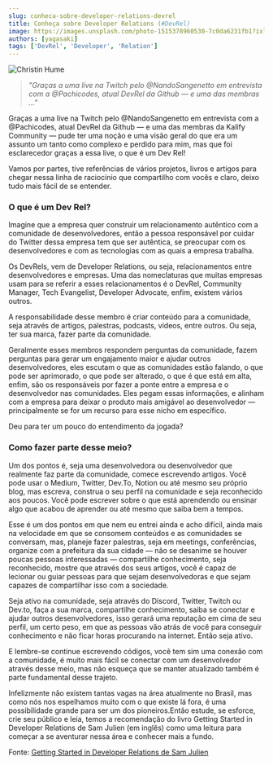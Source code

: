 ```yaml
---
slug: conheca-sobre-developer-relations-devrel
title: Conheça sobre Developer Relations (#DevRel)
image: https://images.unsplash.com/photo-1515378960530-7c0da6231fb1?ixlib=rb-4.0.3&ixid=MnwxMjA3fDB8MHxwaG90by1wYWdlfHx8fGVufDB8fHx8&auto=format&fit=crop&w=870&q=80
authors: [yagasaki]
tags: ['DevRel', 'Developer', 'Relation']
---
```


![](https://images.unsplash.com/photo-1515378960530-7c0da6231fb1?ixlib=rb-4.0.3&ixid=MnwxMjA3fDB8MHxwaG90by1wYWdlfHx8fGVufDB8fHx8&auto=format&fit=crop&w=870&q=80 "Christin Hume")

> _"Graças a uma live na Twitch pelo @NandoSangenetto em entrevista com a @Pachicodes, atual DevRel da Github — e uma das membras …"_

Graças a uma live na Twitch pelo @NandoSangenetto em entrevista com a @Pachicodes, atual DevRel da Github — e uma das membras da Kalify Community — pude ter uma noção e uma visão geral do que era um assunto um tanto como complexo e perdido para mim, mas que foi esclarecedor graças a essa live, o que é um Dev Rel!

Vamos por partes, tive referências de vários projetos, livros e artigos para chegar nessa linha de raciocínio que compartilho com vocês e claro, deixo tudo mais fácil de se entender.

### O que é um Dev Rel?

Imagine que a empresa quer construir um relacionamento autêntico com a comunidade de desenvolvedores, então a pessoa responsável por cuidar do Twitter dessa empresa tem que ser autêntica, se preocupar com os desenvolvedores e com as tecnologias com as quais a empresa trabalha.

Os DevRels, vem de Developer Relations, ou seja, relacionamentos entre desenvolvedores e empresas. Uma das nomeclaturas que muitas empresas usam para se referir a esses relacionamentos é o DevRel, Community Manager, Tech Evangelist, Developer Advocate, enfim, existem vários outros.

A responsabilidade desse membro é criar conteúdo para a comunidade, seja através de artigos, palestras, podcasts, vídeos, entre outros. Ou seja, ter sua marca, fazer parte da comunidade.

Geralmente esses membros respondem perguntas da comunidade, fazem perguntas para gerar um engajamento maior e ajudar outros desenvolvedores, eles escutam o que as comunidades estão falando, o que pode ser aprimorado, o que pode ser alterado, o que é que está em alta, enfim, são os responsáveis por fazer a ponte entre a empresa e o desenvolvedor nas comunidades. Eles pegam essas informações, e alinham com a empresa para deixar o produto mais amigável ao desenvolvedor — principalmente se for um recurso para esse nicho em específico.

Deu para ter um pouco do entendimento da jogada?

### Como fazer parte desse meio?
Um dos pontos é, seja uma desenvolvedora ou desenvolvedor que realmente faz parte da comunidade, comece escrevendo artigos. Você pode usar o Medium, Twitter, Dev.To, Notion ou até mesmo seu próprio blog, mas escreva, construa o seu perfil na comunidade e seja reconhecido aos poucos. Você pode escrever sobre o que está aprendendo ou ensinar algo que acabou de aprender ou até mesmo que saiba bem a tempos.

Esse é um dos pontos em que nem eu entrei ainda e acho difícil, ainda mais na velocidade em que se consomem conteúdos e as comunidades se conversam, mas, planeje fazer palestras, seja em meetings, conferências, organize com a prefeitura da sua cidade — não se desanime se houver poucas pessoas interessadas — compartilhe conhecimento, seja reconhecido, mostre que através dos seus artigos, você é capaz de lecionar ou guiar pessoas para que sejam desenvolvedoras e que sejam capazes de compartilhar isso com a sociedade.

Seja ativo na comunidade, seja através do Discord, Twitter, Twitch ou Dev.to, faça a sua marca, compartilhe conhecimento, saiba se conectar e ajudar outros desenvolvedores, isso gerará uma reputação em cima de seu perfil, um certo peso, em que as pessoas vão atrás de você para conseguir conhecimento e não ficar horas procurando na internet. Então seja ativo.

E lembre-se continue escrevendo códigos, você tem sim uma conexão com a comunidade, é muito mais fácil se conectar com um desenvolvedor através desse meio, mas não esqueça que se manter atualizado também é parte fundamental desse trajeto.

Infelizmente não existem tantas vagas na área atualmente no Brasil, mas como nós nos espelhamos muito com o que existe lá fora, é uma possibilidade grande para ser um dos pioneiros.Então estude, se esforce, crie seu público e leia, temos a recomendação do livro Getting Started in Developer Relations de Sam Julien (em inglês) como uma leitura para começar a se aventurar nessa área e conhecer mais a fundo.

Fonte: [Getting Started in Developer Relations de Sam Julien](https://learn.samjulien.com/getting-started-in-developer-relations?ref=yagasaki.dev/blog)
